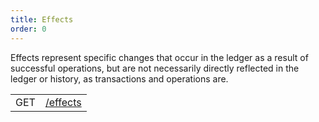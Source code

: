 ```yaml
---
title: Effects
order: 0
---
```



Effects represent specific changes that occur in the ledger as a result of successful operations, but are not necessarily directly reflected in the ledger or history, as transactions and operations are.

<EndpointsTable title="Endpoints">

|     |                        |
| --- | ---------------------- |
| GET | [/effects](./list.mdx) |

</EndpointsTable>
